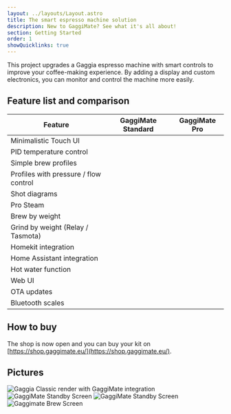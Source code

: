 ```yaml
---
layout: ../layouts/Layout.astro
title: The smart espresso machine solution
description: New to GaggiMate? See what it's all about!
section: Getting Started
order: 1
showQuicklinks: true
---
```



This project upgrades a Gaggia espresso machine with smart controls to improve your coffee-making experience. By adding a display and custom electronics, you can monitor and control the machine more easily.

## Feature list and comparison

| Feature                         | GaggiMate Standard                           | GaggiMate Pro |
|---------------------------------|----------------------------------------------| ------------- |
| Minimalistic Touch UI | <i className="fa fa-check text-green-600" /> | <i className="fa fa-check text-green-600" /> |
| PID temperature control         | <i className="fa fa-check text-green-600" /> | <i className="fa fa-check text-green-600" /> |
| Simple brew profiles            | <i className="fa fa-check text-green-600" /> | <i className="fa fa-check text-green-600" /> |
| Profiles with pressure / flow control  | <i className="fa fa-times text-red-600" />   | <i className="fa fa-check text-green-600" /> |
| Shot diagrams                       | <i className="fa fa-check text-yellow-600" /> | <i className="fa fa-check text-green-600" /> |
| Pro Steam                       | <i className="fa fa-check text-yellow-600" /> | <i className="fa fa-check text-green-600" /> |
| Brew by weight | <i className="fa fa-check text-green-600" /> | <i className="fa fa-check text-green-600" /> |
| Grind by weight (Relay / Tasmota) | <i className="fa fa-check text-green-600" /> | <i className="fa fa-check text-green-600" /> |
| Homekit integration | <i className="fa fa-check text-green-600" /> | <i className="fa fa-check text-green-600" /> |
| Home Assistant integration | <i className="fa fa-check text-green-600" /> | <i className="fa fa-check text-green-600" /> |
| Hot water function | <i className="fa fa-check text-green-600" /> | <i className="fa fa-check text-green-600" /> |
| Web UI | <i className="fa fa-check text-green-600" /> | <i className="fa fa-check text-green-600" /> |
| OTA updates | <i className="fa fa-check text-green-600" /> | <i className="fa fa-check text-green-600" /> |
| Bluetooth scales | <i className="fa fa-check text-green-600" /> | <i className="fa fa-check text-green-600" /> |

## How to buy

The shop is now open and you can buy your kit on [https://shop.gaggimate.eu/](https://shop.gaggimate.eu/).

## Pictures

<div className="flex flex-row flex-wrap gap-2">
<Image src={imgBackground} width={1200} alt="Gaggia Classic render with GaggiMate integration" />
<Image src={imgMenuScreen} width={400} alt="GaggiMate Standby Screen" />
<Image src={imgStandbyScreen} width={400} alt="GaggiMate Standby Screen" />
<Image src={imgPcb} width={400} alt="Gaggimate Brew Screen" />
</div>

